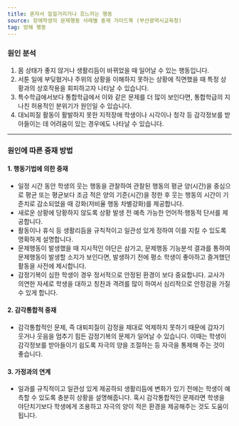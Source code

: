```yaml
---
title: 혼자서 낄낄거리거나 흐느끼는 행동
source: 장애학생의 문제행동 사례별 중재 가이드북 (부산광역시교육청)
tag: 방해 행동
---
```


### 원인 분석

1. 몸 상태가 좋지 않거나 생활리듬이 바뀌었을 때 일어날 수 있는 행동입니다.
2. 서툰 일에 부딪혔거나 주위의 상황을 이해하지 못하는 상황에 직면했을 때 특정 상황과의 상호작용을 회피하고자 나타날 수 있습니다.
3. 특수학급에서보다 통합학급에서 이와 같은 문제를 더 많이 보인다면, 통합학급의 지나친 허용적인 분위기가 원인일 수 있습니다.
4. 대뇌피질 활동이 활발하지 못한 지적장애 학생이나 시각이나 청각 등 감각정보를 받아들이는 데 어려움이 있는 경우에도 나타날 수 있습니다.

---

### 원인에 따른 중재 방법

#### 1. 행동기법에 의한 중재

- 일정 시간 동안 학생의 웃는 행동을 관찰하여 관찰된 행동의 평균 양(시간)을 중심으로 평균 또는 평균보다 조금 적은 양의 기준(시간)을 정한 후 웃는 행동의 시간이 기준치로 감소되었을 때 강화(저비율 행동 차별강화)를 제공합니다.
- 새로운 상황에 당황하지 않도록 상황 발생 전 예측 가능한 언어적·행동적 단서를 제공합니다.
- 활동이나 휴식 등 생활리듬을 규칙적이고 일관성 있게 정하여 이를 지킬 수 있도록 명확하게 설명합니다.
- 문제행동이 발생했을 때 지시적인 야단은 삼가고, 문제행동 기능분석 결과를 통하여 문제행동이 발생할 소지가 보인다면, 발생하기 전에 평소 학생이 좋아하고 즐겨했던 활동을 사전에 제시합니다.
- 감정기복이 심한 학생이 경우 정서적으로 안정된 환경이 보다 중요합니다. 교사가 의연한 자세로 학생을 대하고 칭찬과 격려를 많이 하여서 심리적으로 안정감을 가질 수 있게 합니다.

#### 2. 감각통합적 중재

- 감각통합적인 문제, 즉 대퇴피질이 감정을 제대로 억제하지 못하기 때문에 갑자기 웃거나 웃음을 멈추기 힘든 감정기복의 문제가 일어날 수 있습니다. 이때는 학생이 감각정보를 받아들이기 쉽도록 자극의 양을 조절하는 등 자극을 통제해 주는 것이 좋습니다.

#### 3. 가정과의 연계

- 일과를 규칙적이고 일관성 있게 제공하되 생활리듬에 변화가 있기 전에는 학생이 예측할 수 있도록 충분히 상황을 설명해줍니다. 혹시 감각통합적인 문제라면 학생을 야단치기보다 학생에게 조용하고 자극의 양이 적은 환경을 제공해주는 것도 도움이 됩니다.
